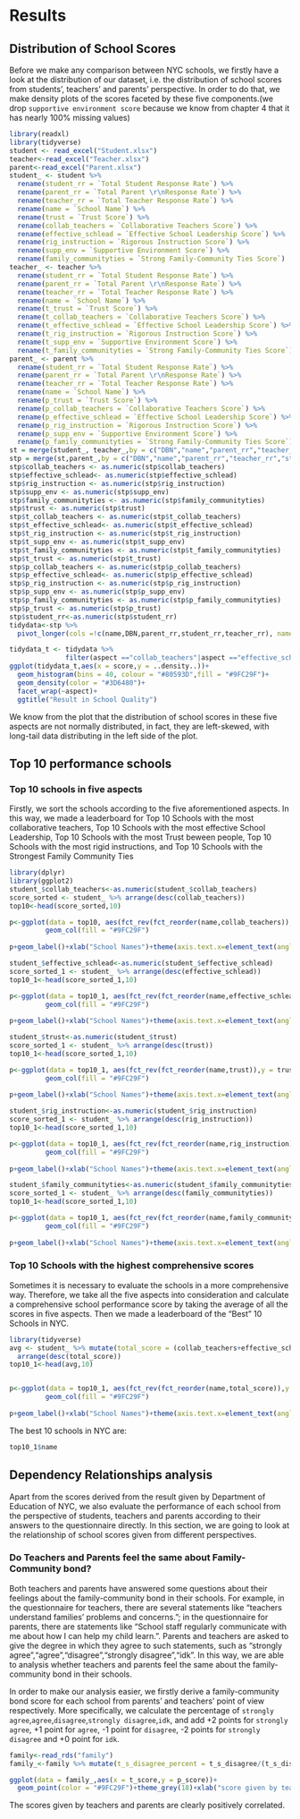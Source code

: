 

# Results

## Distribution of School Scores

Before we make any comparison between NYC schools, we firstly have a look at the distribution of our dataset, i.e. the distribution of school scores from students', teachers' and parents' perspective. In order to do that, we make density plots of the scores faceted by these five components.(we drop `supportive environment score` because we know from chapter 4 that it has nearly 100% missing values)

```r
library(readxl)
library(tidyverse)
student <- read_excel("Student.xlsx")
teacher<-read_excel("Teacher.xlsx")
parent<-read_excel("Parent.xlsx")
student_ <- student %>%
  rename(student_rr = `Total Student Response Rate`) %>%
  rename(parent_rr = `Total Parent \r\nResponse Rate`) %>%
  rename(teacher_rr = `Total Teacher Response Rate`) %>%
  rename(name = `School Name`) %>%
  rename(trust = `Trust Score`) %>%
  rename(collab_teachers = `Collaborative Teachers Score`) %>%
  rename(effective_schlead = `Effective School Leadership Score`) %>%
  rename(rig_instruction = `Rigorous Instruction Score`) %>%
  rename(supp_env = `Supportive Environment Score`) %>%
  rename(family_communityties = `Strong Family-Community Ties Score`)
teacher_ <- teacher %>%
  rename(student_rr = `Total Student Response Rate`) %>%
  rename(parent_rr = `Total Parent \r\nResponse Rate`) %>%
  rename(teacher_rr = `Total Teacher Response Rate`) %>%
  rename(name = `School Name`) %>%
  rename(t_trust = `Trust Score`) %>%
  rename(t_collab_teachers = `Collaborative Teachers Score`) %>%
  rename(t_effective_schlead = `Effective School Leadership Score`) %>%
  rename(t_rig_instruction = `Rigorous Instruction Score`) %>%
  rename(t_supp_env = `Supportive Environment Score`) %>%
  rename(t_family_communityties = `Strong Family-Community Ties Score`)
parent_ <- parent %>%
  rename(student_rr = `Total Student Response Rate`) %>%
  rename(parent_rr = `Total Parent \r\nResponse Rate`) %>%
  rename(teacher_rr = `Total Teacher Response Rate`) %>%
  rename(name = `School Name`) %>%
  rename(p_trust = `Trust Score`) %>%
  rename(p_collab_teachers = `Collaborative Teachers Score`) %>%
  rename(p_effective_schlead = `Effective School Leadership Score`) %>%
  rename(p_rig_instruction = `Rigorous Instruction Score`) %>%
  rename(p_supp_env = `Supportive Environment Score`) %>%
  rename(p_family_communityties = `Strong Family-Community Ties Score`)
st = merge(student_, teacher_,by = c("DBN","name","parent_rr","teacher_rr","student_rr"))
stp = merge(st,parent_,by = c("DBN","name","parent_rr","teacher_rr","student_rr"))
stp$collab_teachers <- as.numeric(stp$collab_teachers)
stp$effective_schlead<- as.numeric(stp$effective_schlead)
stp$rig_instruction <- as.numeric(stp$rig_instruction)
stp$supp_env <- as.numeric(stp$supp_env)
stp$family_communityties <- as.numeric(stp$family_communityties)
stp$trust <- as.numeric(stp$trust)
stp$t_collab_teachers <- as.numeric(stp$t_collab_teachers)
stp$t_effective_schlead<- as.numeric(stp$t_effective_schlead)
stp$t_rig_instruction <- as.numeric(stp$t_rig_instruction)
stp$t_supp_env <- as.numeric(stp$t_supp_env)
stp$t_family_communityties <- as.numeric(stp$t_family_communityties)
stp$t_trust <- as.numeric(stp$t_trust)
stp$p_collab_teachers <- as.numeric(stp$p_collab_teachers)
stp$p_effective_schlead<- as.numeric(stp$p_effective_schlead)
stp$p_rig_instruction <- as.numeric(stp$p_rig_instruction)
stp$p_supp_env <- as.numeric(stp$p_supp_env)
stp$p_family_communityties <- as.numeric(stp$p_family_communityties)
stp$p_trust <- as.numeric(stp$p_trust)
stp$student_rr<-as.numeric(stp$student_rr)
tidydata<-stp %>%
  pivot_longer(cols =!c(name,DBN,parent_rr,student_rr,teacher_rr), names_to = "aspect",values_to = "score")

```
```r
tidydata_t <- tidydata %>%
              filter(aspect =="collab_teachers"|aspect =="effective_schlead"|aspect =="rig_instruction"|aspect == "family_communityties"|aspect == "trust")
ggplot(tidydata_t,aes(x = score,y = ..density..))+
  geom_histogram(bins = 40, colour = "#80593D",fill = "#9FC29F")+
  geom_density(color = "#3D6480")+
  facet_wrap(~aspect)+
  ggtitle("Result in School Quality")
```
We know from the plot that the distribution of school scores in these five aspects are not normally distributed, in fact, they are left-skewed, with long-tail data distributing in the left side of the plot. 

## Top 10 performance schools

### Top 10 schools in five aspects

Firstly, we sort the schools according to the five aforementioned aspects. In this way, we made a leaderboard for Top 10 Schools with the most collaborative teachers, Top 10 Schools with the most effective School Leadership, Top 10 Schools with the most Trust beween people, Top 10 Schools with the most rigid instructions, and Top 10 Schools with the Strongest Family Community Ties

```r
library(dplyr)
library(ggplot2)
student_$collab_teachers<-as.numeric(student_$collab_teachers)
score_sorted <- student_ %>% arrange(desc(collab_teachers))
top10<-head(score_sorted,10)

p<-ggplot(data = top10, aes(fct_rev(fct_reorder(name,collab_teachers)),y = collab_teachers,label = collab_teachers))+
         geom_col(fill = "#9FC29F")
  
p+geom_label()+xlab("School Names")+theme(axis.text.x=element_text(angle=20, hjust=1))+ggtitle("Top 10 Schools with the most collaborative teachers")

```
```r
student_$effective_schlead<-as.numeric(student_$effective_schlead)
score_sorted_1 <- student_ %>% arrange(desc(effective_schlead))
top10_1<-head(score_sorted_1,10)

p<-ggplot(data = top10_1, aes(fct_rev(fct_reorder(name,effective_schlead)),y = effective_schlead,label = effective_schlead))+
         geom_col(fill = "#9FC29F")
  
p+geom_label()+xlab("School Names")+theme(axis.text.x=element_text(angle=20, hjust=1))+ggtitle("Top 10 Schools with the most effective School Leadership")
```
```r
student_$trust<-as.numeric(student_$trust)
score_sorted_1 <- student_ %>% arrange(desc(trust))
top10_1<-head(score_sorted_1,10)

p<-ggplot(data = top10_1, aes(fct_rev(fct_reorder(name,trust)),y = trust,label = trust))+
         geom_col(fill = "#9FC29F")
  
p+geom_label()+xlab("School Names")+theme(axis.text.x=element_text(angle=20, hjust=1))+ggtitle("Top 10 Schools with the most Trust beween people")
```
```r
student_$rig_instruction<-as.numeric(student_$rig_instruction)
score_sorted_1 <- student_ %>% arrange(desc(rig_instruction))
top10_1<-head(score_sorted_1,10)

p<-ggplot(data = top10_1, aes(fct_rev(fct_reorder(name,rig_instruction)),y = rig_instruction,label = rig_instruction))+
         geom_col(fill = "#9FC29F")
  
p+geom_label()+xlab("School Names")+theme(axis.text.x=element_text(angle=20, hjust=1))+ggtitle("Top 10 Schools with the most rigid instructions")
```

```r
student_$family_communityties<-as.numeric(student_$family_communityties)
score_sorted_1 <- student_ %>% arrange(desc(family_communityties))
top10_1<-head(score_sorted_1,10)

p<-ggplot(data = top10_1, aes(fct_rev(fct_reorder(name,family_communityties)),y = family_communityties,label = family_communityties))+
         geom_col(fill = "#9FC29F")
  
p+geom_label()+xlab("School Names")+theme(axis.text.x=element_text(angle=20, hjust=1))+ggtitle("Top 10 Schools with the Strongest Family Community Ties")
```

### Top 10 Schools with the highest comprehensive scores

Sometimes it is necessary to evaluate the schools in a more comprehensive way. Therefore, we take all the five aspects into consideration and calculate a comprehensive school performance score by taking the average of all the scores in five aspects. Then we made a leaderboard of the "Best" 10 Schools in NYC. 

```r
library(tidyverse)
avg <- student_ %>% mutate(total_score = (collab_teachers+effective_schlead+rig_instruction+family_communityties+trust)/5) %>%
  arrange(desc(total_score))
top10_1<-head(avg,10)


p<-ggplot(data = top10_1, aes(fct_rev(fct_reorder(name,total_score)),y = total_score,label = total_score))+
         geom_col(fill = "#9FC29F")
  
p+geom_label()+xlab("School Names")+theme(axis.text.x=element_text(angle=20, hjust=1))+ggtitle("Top 10 Schools with the highest comprehensive scores")
```

The best 10 schools in NYC are:
```r
top10_1$name
```

## Dependency Relationships analysis

Apart from the scores derived from the result given by  Department of Education of NYC, we also evaluate the performance of each school from the perspective of students, teachers and parents according to their answers to the questionnaire directly. In this section, we are going to look at the relationship of school scores given from different perspectives. 

### Do Teachers and Parents feel the same about Family-Community bond?

Both teachers and parents have answered some questions about their feelings about the family-community bond in their schools. For example, in the questionnaire for teachers, there are several statements like "teachers understand families' problems and concerns."; in the questionnaire for parents, there are statements like "School staff regularly communicate with me about how I can help my child learn.". Parents and teachers are asked to give the degree in which they agree to such statements, such as "strongly agree","agree","disagree","strongly disagree","idk". In this way, we are able to analysis whether teachers and parents feel the same about the family-community bond in their schools. 

In order to make our analysis easier, we firstly derive a family-community bond score for each school from parents' and teachers' point of view respectively. More specifically, we calculate the percentage of `strongly agree`,`agree`,`disagree`,`strongly disagree`,`idk`, and add +2 points for `strongly agree`, +1 point for `agree`, -1 point for `disagree`, -2 points for `strongly disagree` and +0 point for `idk`. 

```r
family<-read_rds("family")
family_<-family %>% mutate(t_s_disagree_percent = t_s_disagree/(t_s_disagree+t_s_agree+t_agree+t_disagree)) %>% mutate(t_disagree_percent = t_disagree/(t_s_disagree+t_s_agree+t_agree+t_disagree))%>% mutate(t_agree_percent = t_agree/(t_s_disagree+t_s_agree+t_agree+t_disagree))%>% mutate(t_s_agree_percent = t_s_agree/(t_s_disagree+t_s_agree+t_agree+t_disagree))%>% mutate(t_score = 2*t_s_agree_percent+1*t_agree_percent-1*t_disagree_percent-2*t_s_disagree_percent) %>% mutate(p_s_disagree_percent = p_s_disagree/(p_s_disagree+p_s_agree+p_agree+p_disagree)) %>% mutate(p_disagree_percent = p_disagree/(p_s_disagree+p_s_agree+p_agree+p_disagree))%>% mutate(p_agree_percent = p_agree/(p_s_disagree+p_s_agree+p_agree+p_disagree))%>% mutate(p_s_agree_percent = p_s_agree/(p_s_disagree+p_s_agree+p_agree+p_disagree))%>% mutate(p_score = 2*p_s_agree_percent+1*p_agree_percent-1*p_disagree_percent-2*p_s_disagree_percent)

ggplot(data = family_,aes(x = t_score,y = p_score))+
  geom_point(color = "#9FC29F")+theme_grey(18)+xlab("score given by teachers")+ylab("score given by parents")
```

The scores given by teachers and parents are clearly positively correlated. 





